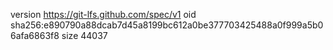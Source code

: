 version https://git-lfs.github.com/spec/v1
oid sha256:e890790a88dcab7d45a8199bc612a0be377703425488a0f999a5b06afa6863f8
size 44037
